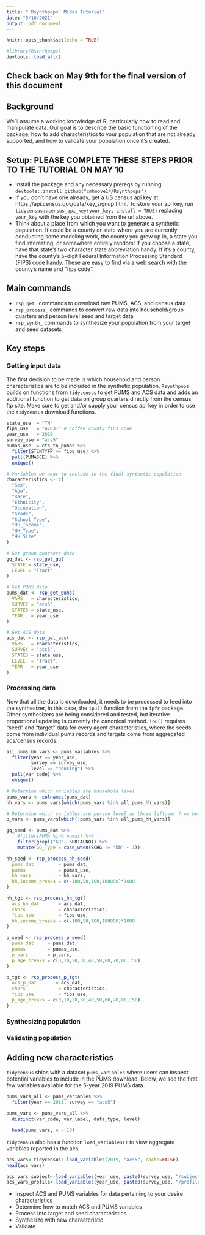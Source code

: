 ```yaml
---
title: "`Rsynthpops` Midas Tutorial"
date: "5/10/2021"
output: pdf_document
---
```


```r
knitr::opts_chunk$set(echo = TRUE)

#library(Rsynthpops)
devtools::load_all()
```

## **Check back on May 9th for the final version of this document**   

## Background  
We'll assume a working knowledge of R, particularly how to read and manipulate data. Our goal is to describe the basic functioning of the package, how to add characteristics to your population that are not already supported, and how to validate your population once it's created.    

## Setup: PLEASE COMPLETE THESE STEPS PRIOR TO THE TUTORIAL ON MAY 10  
* Install the package and any necessary prereqs by running `devtools::install_github("cmhoove14/Rsynthpops")`  
* If you don't have one already, get a US census api key at https://api.census.gov/data/key_signup.html. To store your api key, run `tidycensus::census_api_key(your_key, install = TRUE)` replacing `your_key` with the key you obtained from the url above.   
* Think about a place from which you want to generate a synthetic population. It could be a county or state where you are currently conducting some modeling work, the county you grew up in, a state you find interesting, or somewhere entirely random! If you choose a state, have that state's two character state abbreviation handy. If it's a county, have the county's 5-digit Federal Information Processing Standard (FIPS) code handy. These are easy to find via a web search with the county's name and "fips code".  

## Main commands  
* `rsp_get_` commands to download raw PUMS, ACS, and census data  
* `rsp_process_` commands to convert raw data into household/group quarters and person level seed and target data  
* `rsp_synth_` commands to synthesize your population from your target and seed datasets  

## Key steps  

### Getting input data  
The first decision to be made is which household and person characteristics are to be included in the synthetic population. `Rsynthpops` builds on functions from `tidycensus` to get PUMS and ACS data and adds an additional function to get data on group quarters directly from the census ftp site. Make sure to get and/or supply your census api key in order to use the `tidycensus` download functions. 

```r
state_use  = "TN"
fips_use   = "47031" # Coffee county fips code
year_use   = 2019
survey_use = "acs5"
pumas_use  = cts_to_pumas %>% 
  filter(STCNTYFP == fips_use) %>% 
  pull(PUMA5CE) %>% 
  unique()
```


```r
# Variables we want to include in the final synthetic population
characteristics <- c(
  "Sex",
  "Age",
  "Race",
  "Ethnicity",
  "Occupation",
  "Grade",
  "School_Type",
  "HH_Income",
  "HH_Type",
  "HH_Size"
)

# Get group quarters data
gq_dat <- rsp_get_gq(
  STATE = state_use,
  LEVEL = "Tract"
)

# Get PUMS data
pums_dat <- rsp_get_pums(
  VARS   = characteristics,
  SURVEY = "acs5",
  STATES = state_use,
  YEAR   = year_use
)

# Get ACS data
acs_dat <- rsp_get_acs(
  VARS   = characteristics,
  SURVEY = "acs5",
  STATES = state_use,
  LEVEL  = "Tract",
  YEAR   = year_use
)
```

### Processing data  
Now that all the data is downloaded, it needs to be processed to feed into the synthesizer, in this case, the `ipu()` function from the `ipfr` package. Other synthesizers are being considered and tested, but iterative proportional updating is currently the canonical method. `ipu()` requires "seed" and "target" data for every agent characteristics, where the seeds come from individual pums records and targets come from aggregated acs/census records.  

```r
all_pums_hh_vars <- pums_variables %>% 
  filter(year == year_use,
         survey == survey_use,
         level == "housing") %>% 
  pull(var_code) %>% 
  unique()

# Determine which variables are household level
pums_vars <- colnames(pums_dat)
hh_vars <- pums_vars[which(pums_vars %in% all_pums_hh_vars)]

# Determine which variables are person level as those leftover from household vars
p_vars <- pums_vars[which(!pums_vars %in% all_pums_hh_vars)]

```

```r
gq_seed <- pums_dat %>% 
    #filter(PUMA %in% pumas) %>% 
    filter(grepl("GQ", SERIALNO)) %>% 
    mutate(GQ_Type = case_when(SCHG != "bb" ~ 1))

```

```r
hh_seed <- rsp_process_hh_seed(
  pums_dat         = pums_dat, 
  pumas            = pumas_use, 
  hh_vars          = hh_vars, 
  hh_income_breaks = c(-100,50,100,100000)*1000
)

hh_tgt <- rsp_process_hh_tgt(
  acs_hh_dat       = acs_dat,
  chars            = characteristics,
  fips_use         = fips_use,
  hh_income_breaks = c(-100,50,100,100000)*1000
)

p_seed <- rsp_process_p_seed(
  pums_dat     = pums_dat, 
  pumas        = pumas_use, 
  p_vars       = p_vars, 
  p_age_breaks = c(0,10,20,30,40,50,60,70,80,150)
)

p_tgt <- rsp_process_p_tgt(
  acs_p_dat       = acs_dat,
  chars            = characteristics,
  fips_use         = fips_use,
  p_age_breaks = c(0,10,20,30,40,50,60,70,80,150)
)
```

### Synthesizing population  

### Validating population  

## Adding new characteristics  
`tidycensus` ships with a dataset `pums_variables` where users can inspect potential variables to include in the PUMS download. Below, we see the first few variables available for the 5-year 2019 PUMS data. 

```r
pums_vars_all <- pums_variables %>% 
  filter(year == 2018, survey == "acs5")

pums_vars <- pums_vars_all %>% 
  distinct(var_code, var_label, data_type, level)

  head(pums_vars, n = 10)
```

`tidycensus` also has a function `load_variables()` to view aggregate variables reported in the acs.

```r
acs_vars<-tidycensus::load_variables(2019, "acs5", cache=FALSE)
head(acs_vars)

acs_vars_subject<-load_variables(year_use, paste0(survey_use, "/subject"), cache=FALSE)
acs_vars_profile<-load_variables(year_use, paste0(survey_use, "/profile"), cache=FALSE)

```

* Inspect ACS and PUMS variables for data pertaining to your desire characteristics  
* Determine how to match ACS and PUMS variables  
* Process into target and seed characteristics  
* Synthesize with new characteristic  
* Validate  
